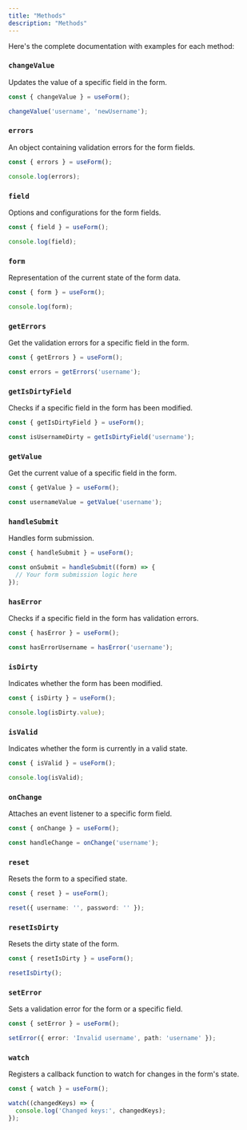 ---
title: "Methods"
description: "Methods"
---

Here's the complete documentation with examples for each method:

### `changeValue`

Updates the value of a specific field in the form.

```typescript
const { changeValue } = useForm();

changeValue('username', 'newUsername');
```

### `errors`

An object containing validation errors for the form fields.

```typescript
const { errors } = useForm();

console.log(errors);
```

### `field`

Options and configurations for the form fields.

```typescript
const { field } = useForm();

console.log(field);
```

### `form`

Representation of the current state of the form data.

```typescript
const { form } = useForm();

console.log(form);
```

### `getErrors`

Get the validation errors for a specific field in the form.

```typescript
const { getErrors } = useForm();

const errors = getErrors('username');
```

### `getIsDirtyField`

Checks if a specific field in the form has been modified.

```typescript
const { getIsDirtyField } = useForm();

const isUsernameDirty = getIsDirtyField('username');
```

### `getValue`

Get the current value of a specific field in the form.

```typescript
const { getValue } = useForm();

const usernameValue = getValue('username');
```

### `handleSubmit`

Handles form submission.

```typescript
const { handleSubmit } = useForm();

const onSubmit = handleSubmit((form) => {
  // Your form submission logic here
});
```

### `hasError`

Checks if a specific field in the form has validation errors.

```typescript
const { hasError } = useForm();

const hasErrorUsername = hasError('username');
```

### `isDirty`

Indicates whether the form has been modified.

```typescript
const { isDirty } = useForm();

console.log(isDirty.value);
```

### `isValid`

Indicates whether the form is currently in a valid state.

```typescript
const { isValid } = useForm();

console.log(isValid);
```

### `onChange`

Attaches an event listener to a specific form field.

```typescript
const { onChange } = useForm();

const handleChange = onChange('username');
```

### `reset`

Resets the form to a specified state.

```typescript
const { reset } = useForm();

reset({ username: '', password: '' });
```

### `resetIsDirty`

Resets the dirty state of the form.

```typescript
const { resetIsDirty } = useForm();

resetIsDirty();
```

### `setError`

Sets a validation error for the form or a specific field.

```typescript
const { setError } = useForm();

setError({ error: 'Invalid username', path: 'username' });
```

### `watch`

Registers a callback function to watch for changes in the form's state.

```typescript
const { watch } = useForm();

watch((changedKeys) => {
  console.log('Changed keys:', changedKeys);
});
```